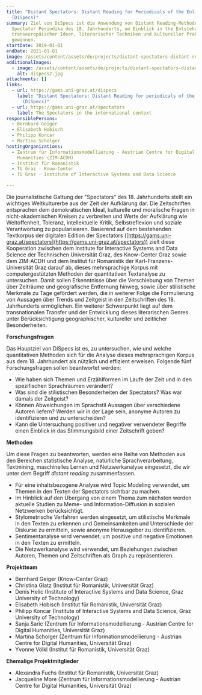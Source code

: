 ```yaml
---
title: "Distant Spectators: Distant Reading for Periodicals of the Enlightenment
  (DiSpecs)"
summary: Ziel von DiSpecs ist die Anwendung von Distant Reading-Methoden auf die
  Spectator Periodika des 18. Jahrhunderts, um Einblick in the Entstehung
  transeuropäischer Ideen, literarischer Techniken und kultureller Praktiken zu
  gewinnen.
startDate: 2019-01-01
endDate: 2021-01-01
image: /assets/content/assets/de/projects/distant-spectators-distant-reading-periodicals-enlightenment-dispecs/dispecs1.jpg
additionalImages:
  - image: /assets/content/assets/de/projects/distant-spectators-distant-reading-periodicals-enlightenment-dispecs/additionalImages/dispecs2.jpg
    alt: dispecs2.jpg
attachments: []
links:
  - url: https://gams.uni-graz.at/dispecs
    label: "Distant Spectators: Distant Reading for periodicals of the Enlightenment
      (DiSpecs)"
  - url: https://gams.uni-graz.at/spectators
    label: The Spectators in the international context
responsiblePersons:
  - Bernhard Geiger
  - Elisabeth Hobisch
  - Philipp Koncar
  - Martina Scholger
hostingOrganizations:
  - Zentrum für Informationsmodellierung - Austrian Centre for Digital
    Humanities (ZIM-ACDH)
  - Institut für Romanistik
  - TU Graz - Know-Center
  - TU Graz - Institute of Interactive Systems and Data Science

---
```

Die journalistische Gattung der "Spectators" des 18. Jahrhunderts stellt ein wichtiges Weltkulturerbe aus der Zeit der Aufklärung dar. Die Zeitschriften entsprachen dem demokratischen Ideal, kulturelle und moralische Fragen in nicht-akademischen Kreisen zu verbreiten und Werte der Aufklärung wie Weltoffenheit, Toleranz, intellektuelle Kritik, Selbstreflexion und soziale Verantwortung zu popularisieren. Basierend auf dem bestehenden Textkorpus der digitalen Edition der Spectators ([https://gams.uni-graz.at/spectators](https://gams.uni-graz.at/spectators)) zielt diese Kooperation zwischen dem Institute for Interactive Systems and Data Science der Technischen Universität Graz, des Know-Center Graz sowie dem ZIM-ACDH und dem Institut für Romanistik der Karl-Franzens-Universität Graz darauf ab, dieses mehrsprachige Korpus mit computergestützten Methoden der quantitativen Textanalyse zu untersuchen. Damit sollen Erkenntnisse über die Verschiebung von Themen über Zeiträume und geografische Entfernung hinweg, sowie über stilistische Merkmale zu Tage gefördert werden, die in weiterer Folge die Formulierung von Aussagen über Trends und Zeitgeist in den Zeitschriften des 18. Jahrhunderts ermöglichen. Ein weiterer Schwerpunkt liegt auf dem transnationalen Transfer und der Entwicklung dieses literarischen Genres unter Berücksichtigung geographischer, kultureller und zeitlicher Besonderheiten.

**Forschungsfragen**

Das Hauptziel von DiSpecs ist es, zu untersuchen, wie und welche quantitativen Methoden sich für die Analyse dieses mehrsprachigen Korpus aus dem 18. Jahrhundert als nützlich und effizient erweisen. Folgende fünf Forschungsfragen sollen beantwortet werden:

*   Wie haben sich Themen und Erzählformen im Laufe der Zeit und in den spezifischen Sprachräumen verändert?
*   Was sind die stilistischen Besonderheiten der Spectators? Was war damals der Zeitgeist?
*   Können Abweichungen im Sprachstil Aussagen über verschiedene Autoren liefern? Werden wir in der Lage sein, anonyme Autoren zu identifizieren und zu unterscheiden?
*   Kann die Untersuchung positiver und negativer verwendeter Begriffe einen Einblick in das Stimmungsbild einer Zeitschrift geben?

**Methoden**

Um diese Fragen zu beantworten, werden eine Reihe von Methoden aus den Bereichen statistische Analyse, natürliche Sprachverarbeitung, Textmining, maschinelles Lernen und Netzwerkanalyse eingesetzt, die wir unter dem Begriff _distant reading_ zusammenfassen.

*   Für eine inhaltsbezogene Analyse wird Topic Modeling verwendet, um Themen in den Texten der Spectators sichtbar zu machen.
*   Im Hinblick auf den Übergang von einem Thema zum nächsten werden aktuelle Studien zu Meme- und Information-Diffusion in sozialen Netzwerken berücksichtigt.
*   Stylometrische Verfahren werden eingesetzt, um stilistische Merkmale in den Texten zu erkennen und Gemeinsamkeiten und Unterschiede der Diskurse zu ermitteln, sowie anonyme Herausgeber zu identifizieren.
*   Sentimentanalyse wird verwendet, um positive und negative Emotionen in den Texten zu ermitteln.
*   Die Netzwerkanalyse wird verwendet, um Beziehungen zwischen Autoren, Themen und Zeitschriften als Graph zu repräsentieren.

**Projektteam**

*   Bernhard Geiger (Know-Center Graz)
*   Christina Glatz (Institut für Romanistik, Universität Graz)
*   Denis Helic (Institute of Interactive Systems and Data Science, Graz University of Technology)
*   Elisabeth Hobisch (Institut für Romanistik, Universität Graz)
*   Philipp Koncar (Institute of Interactive Systems and Data Science, Graz University of Technology)
*   Sanja Saric (Zentrum für Informationsmodellierung - Austrian Centre for Digital Humanities, Universität Graz)
*   Martina Scholger (Zentrum für Informationsmodellierung - Austrian Centre for Digital Humanities, Universität Graz)
*   Yvonne Völkl (Institut für Romanistik, Universität Graz)

**Ehemalige Projektmitglieder**

*   Alexandra Fuchs (Institut für Romanistik, Universität Graz)
*   Jacqueline More (Zentrum für Informationsmodellierung - Austrian Centre for Digital Humanities, Universität Graz)
